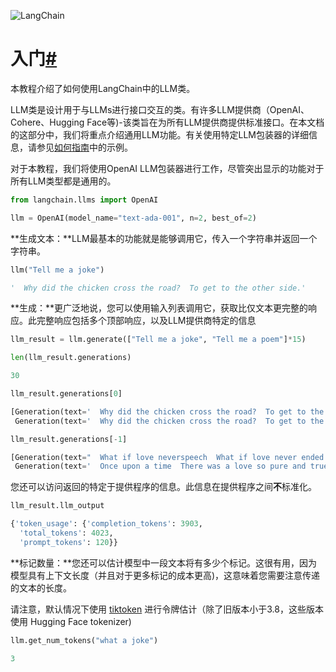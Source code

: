 

<Head>
  <script>
    {
      `(function() {
         var _hmt = _hmt || [];
(function() {
  var hm = document.createElement("script");
  hm.src = "https://hm.baidu.com/hm.js?e60fb290e204e04c5cb6f79b0ac1e697";
  var s = document.getElementsByTagName("script")[0]; 
  s.parentNode.insertBefore(hm, s);
})();
       })();`
    }
  </script>
</Head>

![LangChain](https://pica.zhimg.com/50/v2-56e8bbb52aa271012541c1fe1ceb11a2_r.gif)





入门[#](#getting-started "到此标题的永久链接")
===================================

本教程介绍了如何使用LangChain中的LLM类。

LLM类是设计用于与LLMs进行接口交互的类。有许多LLM提供商（OpenAI、Cohere、Hugging Face等)-该类旨在为所有LLM提供商提供标准接口。在本文档的这部分中，我们将重点介绍通用LLM功能。有关使用特定LLM包装器的详细信息，请参见[如何指南](how_to_guides.html)中的示例。

对于本教程，我们将使用OpenAI LLM包装器进行工作，尽管突出显示的功能对于所有LLM类型都是通用的。

```python
from langchain.llms import OpenAI

```

```python
llm = OpenAI(model_name="text-ada-001", n=2, best_of=2)

```

**生成文本：**LLM最基本的功能就是能够调用它，传入一个字符串并返回一个字符串。

```python
llm("Tell me a joke")

```

```python
'  Why did the chicken cross the road?  To get to the other side.'

```

**生成：**更广泛地说，您可以使用输入列表调用它，获取比仅文本更完整的响应。此完整响应包括多个顶部响应，以及LLM提供商特定的信息

```python
llm_result = llm.generate(["Tell me a joke", "Tell me a poem"]*15)

```

```python
len(llm_result.generations)

```

```python
30

```

```python
llm_result.generations[0]

```

```python
[Generation(text='  Why did the chicken cross the road?  To get to the other side!'),
 Generation(text='  Why did the chicken cross the road?  To get to the other side.')]

```

```python
llm_result.generations[-1]

```

```python
[Generation(text="  What if love neverspeech  What if love never ended  What if love was only a feeling  I'll never know this love  It's not a feeling  But it's what we have for each other  We just know that love is something strong  And we can't help but be happy  We just feel what love is for us  And we love each other with all our heart  We just don't know how  How it will go  But we know that love is something strong  And we'll always have each other  In our lives."),
 Generation(text='  Once upon a time  There was a love so pure and true  It lasted for centuries  And never became stale or dry  It was moving and alive  And the heart of the love-ick  Is still beating strong and true.')]

```

您还可以访问返回的特定于提供程序的信息。此信息在提供程序之间**不**标准化。

```python
llm_result.llm_output

```

```python
{'token_usage': {'completion_tokens': 3903,
  'total_tokens': 4023,
  'prompt_tokens': 120}}

```

**标记数量：**您还可以估计模型中一段文本将有多少个标记。这很有用，因为模型具有上下文长度（并且对于更多标记的成本更高)，这意味着您需要注意传递的文本的长度。

请注意，默认情况下使用 [tiktoken](https://github.com/openai/tiktoken) 进行令牌估计（除了旧版本小于3.8，这些版本使用 Hugging Face tokenizer)

```python
llm.get_num_tokens("what a joke")

```

```python
3

```

